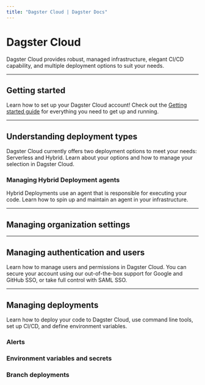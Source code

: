 ```yaml
---
title: "Dagster Cloud | Dagster Docs"
---
```


# Dagster Cloud

Dagster Cloud provides robust, managed infrastructure, elegant CI/CD capability, and multiple deployment options to suit your needs.

---

## Getting started

Learn how to set up your Dagster Cloud account! Check out the [Getting started guide](/dagster-cloud/getting-started) for everything you need to get up and running.

---

## Understanding deployment types

Dagster Cloud currently offers two deployment options to meet your needs: Serverless and Hybrid. Learn about your options and how to manage your selection in Dagster Cloud.

<ArticleList>
  <ArticleListItem
    title="Serverless deployment"
    href="/dagster-cloud/deployment/serverless"
  ></ArticleListItem>
  <ArticleListItem
    title="Hybrid deployment"
    href="/dagster-cloud/deployment/hybrid"
  ></ArticleListItem>
</ArticleList>

### Managing Hybrid Deployment agents

Hybrid Deployments use an agent that is responsible for executing your code. Learn how to spin up and maintain an agent in your infrastructure.

<ArticleList>
  <ArticleListItem
    href="/dagster-cloud/deployment/agents/amazon-ecs"
    title="Amazon Elastic Container Service (ECS) agents"
  ></ArticleListItem>
  <ArticleListItem
    href="/dagster-cloud/deployment/agents/docker"
    title="Docker agents"
  ></ArticleListItem>
  <ArticleListItem
    href="/dagster-cloud/deployment/agents/kubernetes/configuring-running-kubernetes-agent"
    title="Kubernetes agents"
  ></ArticleListItem>
  <ArticleListItem
    href="/dagster-cloud/deployment/agents/local"
    title="Local agents"
  ></ArticleListItem>
  <ArticleListItem
    href="/dagster-cloud/deployment/agents/customizing-configuration"
    title="Customizing agent configuration"
  ></ArticleListItem>
  <ArticleListItem
    href="/dagster-cloud/deployment/agents/running-multiple-agents"
    title="Running multiple agents"
  ></ArticleListItem>
</ArticleList>

---

## Managing organization settings

<ArticleList>
  <ArticleListItem
    title="Managing user and agent tokens"
    href="/dagster-cloud/account/managing-user-agent-tokens"
  ></ArticleListItem>
</ArticleList>

---

## Managing authentication and users

Learn how to manage users and permissions in Dagster Cloud. You can secure your account using our out-of-the-box support for Google and GitHub SSO, or take full control with SAML SSO.

<ArticleList>
  <ArticleListItem
    title="Managing users and permissions in Dagster Cloud"
    href="/dagster-cloud/account/managing-users"
  ></ArticleListItem>
  <ArticleListItem
    href="/dagster-cloud/account/authentication/setting-up-azure-ad-saml-sso"
    title="Azure Active Directory SAML SSO"
  ></ArticleListItem>
  <ArticleListItem
    href="/dagster-cloud/account/authentication/setting-up-google-workspace-saml-sso"
    title="Google Workspace SAML SSO"
  ></ArticleListItem>
  <ArticleListItem
    href="/dagster-cloud/account/authentication/okta/saml-sso"
    title="Okta SAML SSO"
  ></ArticleListItem>
  <ArticleListItem
    href="/dagster-cloud/account/authentication/setting-up-onelogin-saml-sso"
    title="OneLogin SAML SSO"
  ></ArticleListItem>
  <ArticleListItem
    href="/dagster-cloud/account/authentication/setting-up-pingone-saml-sso"
    title="PingOne SAML SSO"
  ></ArticleListItem>
</ArticleList>

---

## Managing deployments

Learn how to deploy your code to Dagster Cloud, use command line tools, set up CI/CD, and define environment variables.

<ArticleList>
  <ArticleListItem
    title="Managing full deployments"
    href="/dagster-cloud/managing-deployments/managing-deployments"
  ></ArticleListItem>
  <ArticleListItem
    title="Deployment settings reference"
    href="/dagster-cloud/managing-deployments/deployment-settings-reference"
  ></ArticleListItem>
  <ArticleListItem
    title="Adding and managing code locations"
    href="/dagster-cloud/managing-deployments/code-locations"
  ></ArticleListItem>
  <ArticleListItem
    title="Using the dagster-cloud CLI"
    href="/dagster-cloud/managing-deployments/dagster-cloud-cli"
  ></ArticleListItem>
</ArticleList>

### Alerts

<ArticleList>
  <ArticleListItem
    title="Alerting overview"
    href="dagster-cloud/managing-deployments/alerts"
  ></ArticleListItem>
  <ArticleListItem
    title="Managing alerts in Dagster Cloud"
    href="dagster-cloud/managing-deployments/alerts/managing-alerts-in-ui"
  ></ArticleListItem>
  <ArticleListItem
    title="Managing alerts using the dagster-cloud CLI"
    href="dagster-cloud/managing-deployments/alerts/managing-alerts-cli"
  ></ArticleListItem>
  <ArticleListItem
    title="Email alerts"
    href="dagster-cloud/managing-deployments/alerts/email"
  ></ArticleListItem>
  <ArticleListItem
    title="Microsoft Teams alerts"
    href="dagster-cloud/managing-deployments/alerts/microsoft-teams"
  ></ArticleListItem>
  <ArticleListItem
    title="Slack alerts"
    href="dagster-cloud/managing-deployments/alerts/slack"
  ></ArticleListItem>
</ArticleList>

### Environment variables and secrets

<ArticleList>
  <ArticleListItem
    title="Using environment variables and secrets"
    href="/dagster-cloud/managing-deployments/environment-variables-and-secrets"
  ></ArticleListItem>
  <ArticleListItem
    title="Setting up environment variables using Hybrid agent configuration"
    href="/dagster-cloud/managing-deployments/setting-environment-variables-dagster-cloud-agents"
  ></ArticleListItem>
</ArticleList>

### Branch deployments

<ArticleList>
  <ArticleListItem
    title="Using Branch Deployments for Continous Integration (CI)"
    href="/dagster-cloud/managing-deployments/branch-deployments"
  ></ArticleListItem>
  <ArticleListItem
    title="Setting up Branch Deployments with GitHub Actions"
    href="/dagster-cloud/managing-deployments/branch-deployments/using-branch-deployments-with-github"
  ></ArticleListItem>
  <ArticleListItem
    title="Setting up Branch Deployments with the dagster-cloud CLI"
    href="/dagster-cloud/managing-deployments/branch-deployments/using-branch-deployments"
  ></ArticleListItem>
</ArticleList>
